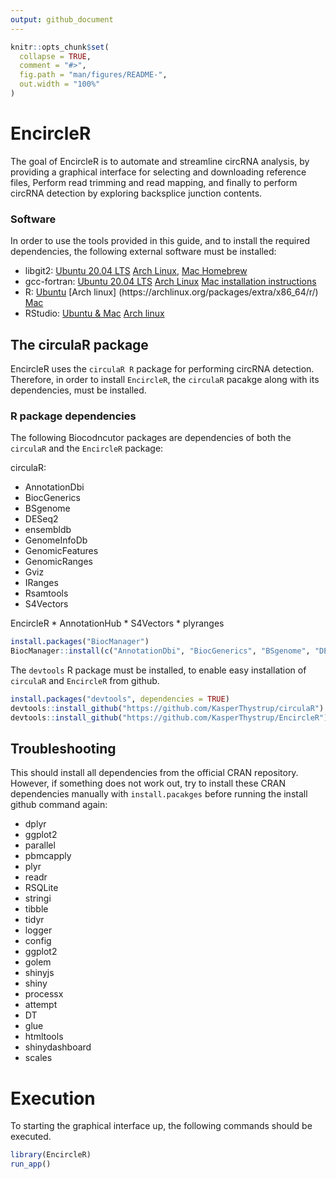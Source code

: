 ```yaml
---
output: github_document
---
```


<!-- README.md is generated from README.Rmd. Please edit that file -->

```r
knitr::opts_chunk$set(
  collapse = TRUE,
  comment = "#>",
  fig.path = "man/figures/README-",
  out.width = "100%"
)
```

# EncircleR

The goal of EncircleR is to automate and streamline circRNA analysis, by providing a graphical interface for selecting and downloading reference files, Perform read trimming and read mapping, and finally to perform circRNA detection by exploring backsplice junction contents.

### Software
In order to use the tools provided in this guide, and to install the required dependencies, the following external software must be installed:

 * libgit2: [Ubuntu 20.04 LTS](https://packages.ubuntu.com/source/focal/libgit2) [Arch Linux](https://archlinux.org/packages/extra/x86_64/libgit2), [Mac Homebrew](https://formulae.brew.sh/formula/libgit2)
 * gcc-fortran: [Ubuntu 20.04 LTS](https://packages.ubuntu.com/focal/gfortran)  [Arch Linux](https://archlinux.org/packages/core/x86_64/gcc-fortran) [Mac installation instructions](https://gcc.gnu.org/wiki/GFortranBinariesMacOS)
 * R: [Ubuntu](https://cran.r-project.org/bin/linux/ubuntu/) [Arch linux] (https://archlinux.org/packages/extra/x86_64/r/) [Mac](https://cran.r-project.org/)
 * RStudio: [Ubuntu & Mac](https://rstudio.com/products/rstudio/download/) [Arch linux](https://aur.archlinux.org/packages/rstudio-desktop-bin/)

## The circulaR package
EncircleR uses the `circulaR R` package for performing circRNA detection. Therefore, in order to install `EncircleR`, the `circulaR` pacakge along with its dependencies, must be installed.

### R package dependencies
The following Biocodncutor packages are dependencies of both the `circulaR` and the `EncircleR` package:

circulaR:

 * AnnotationDbi
 * BiocGenerics
 * BSgenome
 * DESeq2
 * ensembldb
 * GenomeInfoDb
 * GenomicFeatures
 * GenomicRanges
 * Gviz
 * IRanges
 * Rsamtools
 * S4Vectors

EncircleR
 * AnnotationHub
 * S4Vectors
 * plyranges
 
```r
install.packages("BiocManager")
BiocManager::install(c("AnnotationDbi", "BiocGenerics", "BSgenome", "DESeq2", "ensembldb", "GenomeInfoDb", "GenomicFeatures", "GenomicRanges", "Gviz", "IRanges", "Rsamtools", "S4Vectors", "AnnotationHub", "S4Vectors", "plyranges"))
```

The `devtools` R package must be installed, to enable easy installation of `circulaR` and `EncircleR` from github.
```r
install.packages("devtools", dependencies = TRUE)
devtools::install_github("https://github.com/KasperThystrup/circulaR")
devtools::install_github("https://github.com/KasperThystrup/EncircleR")
```

## Troubleshooting
This should install all dependencies from the official CRAN repository.
However, if something does not work out, try to install these CRAN
dependencies manually with `install.pacakges` before running the install github command again:

 * dplyr
 * ggplot2
 * parallel
 * pbmcapply
 * plyr
 * readr
 * RSQLite
 * stringi
 * tibble
 * tidyr
 * logger
 * config
 * ggplot2
 * golem
 * shinyjs
 * shiny
 * processx
 * attempt
 * DT
 * glue
 * htmltools
 * shinydashboard
 * scales
 
# Execution
To starting the graphical interface up, the following commands should be executed.
```r
library(EncircleR)
run_app()
```

